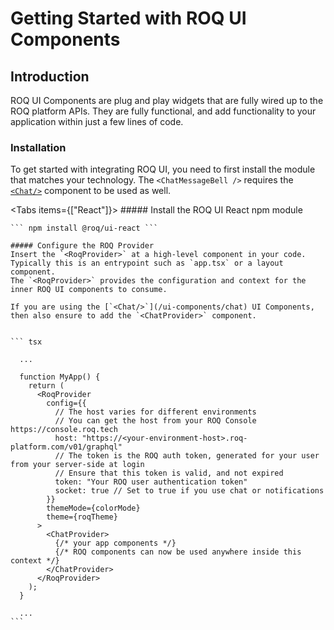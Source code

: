 
# Getting Started with ROQ UI Components

## Introduction

ROQ UI Components are plug and play widgets that are fully wired up to the ROQ platform APIs.
They are fully functional, and add functionality to your application within just a few lines of code.

### Installation

To get started with integrating ROQ UI, you need to first install the module that matches your technology.
The `<ChatMessageBell />` requires the [`<Chat/>`](/ui-components/chat) component to be used as well.

<Tabs items={["React"]}>
  <Tab>
    ##### Install the ROQ UI React npm module 
    
    ``` npm install @roq/ui-react ```

    ##### Configure the ROQ Provider
    Insert the `<RoqProvider>` at a high-level component in your code. Typically this is an entrypoint such as `app.tsx` or a layout component.
    The `<RoqProvider>` provides the configuration and context for the inner ROQ UI components to consume.

    If you are using the [`<Chat/>`](/ui-components/chat) UI Components, then also ensure to add the `<ChatProvider>` component.


    ``` tsx

      ...

      function MyApp() {
        return (
          <RoqProvider
            config={{
              // The host varies for different environments
              // You can get the host from your ROQ Console https://console.roq.tech
              host: "https://<your-environment-host>.roq-platform.com/v01/graphql"
              // The token is the ROQ auth token, generated for your user from your server-side at login
              // Ensure that this token is valid, and not expired
              token: "Your ROQ user authentication token"
              socket: true // Set to true if you use chat or notifications
            }}
            themeMode={colorMode}
            theme={roqTheme}
          >
            <ChatProvider>
              {/* your app components */}
              {/* ROQ components can now be used anywhere inside this context */}
            </ChatProvider>
          </RoqProvider>
        );
      }

      ...
    ```

  </Tab>

</Tabs>
